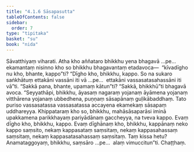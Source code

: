 ```yaml
---
title: "4.1.6 Sāsapasutta"
tableOfContents: false
sidebar:
  order: 7
type: "tipitaka"
basket: "su"
book: "nida"
---
```



<DynamicBreadcrumb />

<Division number="129" book="nida">

<Paragraph number="841" book="nida">
Sāvatthiyaṃ viharati. Atha kho aññataro bhikkhu yena bhagavā …pe…  ekamantaṃ nisinno kho so bhikkhu bhagavantaṃ etadavoca—  “kīvadīgho nu kho, bhante, kappo”ti? “Dīgho kho, bhikkhu, kappo. So na sukaro saṅkhātuṃ ettakāni vassāni iti vā …pe…  ettakāni vassasatasahassāni iti vā”ti.
</Paragraph>

<Paragraph number="842" book="nida">
“Sakkā pana, bhante, upamaṃ kātun”ti? “Sakkā, bhikkhū”ti bhagavā avoca. “Seyyathāpi, bhikkhu, āyasaṃ nagaraṃ yojanaṃ āyāmena yojanaṃ vitthārena yojanaṃ ubbedhena, puṇṇaṃ sāsapānaṃ guḷikābaddhaṃ. Tato puriso vassasatassa vassasatassa accayena ekamekaṃ sāsapaṃ uddhareyya. Khippataraṃ kho so, bhikkhu, mahāsāsaparāsi iminā upakkamena parikkhayaṃ pariyādānaṃ gaccheyya, na tveva kappo. Evaṃ dīgho kho, bhikkhu, kappo. Evaṃ dīghānaṃ kho, bhikkhu, kappānaṃ neko kappo saṃsito, nekaṃ kappasataṃ saṃsitaṃ, nekaṃ kappasahassaṃ saṃsitaṃ, nekaṃ kappasatasahassaṃ saṃsitaṃ. Taṃ kissa hetu? Anamataggoyaṃ, bhikkhu, saṃsāro …pe…  alaṃ vimuccitun”ti.

</Paragraph>
</Division>

<Paragraph number="843" type="center" book="nida">
Chaṭṭhaṃ.
</Paragraph>